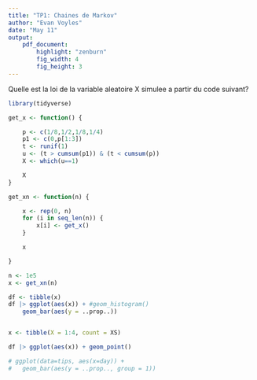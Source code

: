 ```yaml
---
title: "TP1: Chaines de Markov"
author: "Evan Voyles"
date: "May 11"
output:
    pdf_document:
        highlight: "zenburn"
        fig_width: 4
        fig_height: 3
---
```


<!-- 1. Quelle est la loi de la variable al ́eatoire X simulee a partir du code suivant ? -->
Quelle est la loi de la variable aleatoire X simulee a partir du code suivant?

```R
library(tidyverse)

get_x <- function() {

    p <- c(1/8,1/2,1/8,1/4)
    p1 <- c(0,p[1:3])
    t <- runif(1)
    u <- (t > cumsum(p1)) & (t < cumsum(p))
    X <- which(u==1)

    X
}

get_xn <- function(n) {

    x <- rep(0, n)
    for (i in seq_len(n)) {
        x[i] <- get_x()
    }

    x

}

n <- 1e5
x <- get_xn(n)

df <- tibble(x)
df |> ggplot(aes(x)) + #geom_histogram()
    geom_bar(aes(y = ..prop..))


x <- tibble(X = 1:4, count = XS)

df |> ggplot(aes(x)) + geom_point()

# ggplot(data=tips, aes(x=day)) +
#   geom_bar(aes(y = ..prop.., group = 1))


```

```r

```